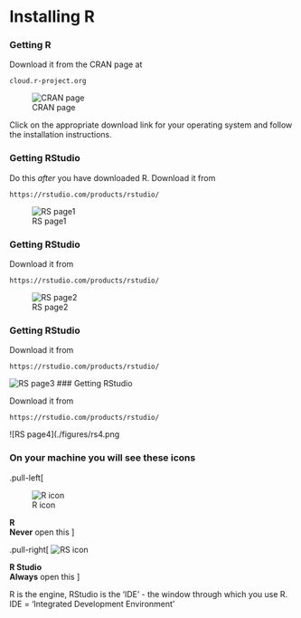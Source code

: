 
# Installing R

### Getting R

Download it from the CRAN page at

```
cloud.r-project.org
```

![CRAN page](./figures/cran_page.png)

Click on  the appropriate download link for your operating system and follow the installation instructions.


### Getting RStudio

Do this _after_ you have downloaded R. Download it from


```
https://rstudio.com/products/rstudio/
```

![RS page1](./figures/rs1.png)

### Getting RStudio

Download it from


```
https://rstudio.com/products/rstudio/
```

![RS page2](./figures/rs2.png)

### Getting RStudio

Download it from


```
https://rstudio.com/products/rstudio/
```

![RS page3](./figures/rs3.png)
### Getting RStudio

Download it from


```
https://rstudio.com/products/rstudio/
```

![RS page4](./figures/rs4.png

### On your machine you will see these icons



.pull-left[

![R icon](./figures/r_icon.png)

__R__  
__Never__ open this
]

.pull-right[
![RS icon](./figures/rs_icon.png)

__R Studio__  
__Always__ open this
]
 
  

R is the engine, RStudio is the 'IDE' - the window through which you use R.  
IDE = 'Integrated Development Environment'


